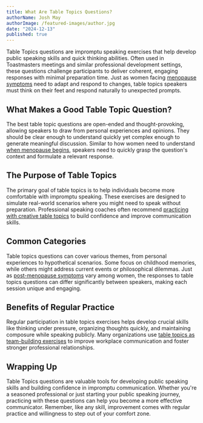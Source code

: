 ```yaml
---
title: What Are Table Topics Questions?
authorName: Josh May
authorImage: /featured-images/author.jpg
date: "2024-12-13"
published: true
---
```


Table Topics questions are impromptu speaking exercises that help develop public speaking skills and quick thinking abilities. Often used in Toastmasters meetings and similar professional development settings, these questions challenge participants to deliver coherent, engaging responses with minimal preparation time. Just as women facing [menopause symptoms](https://lubracil.com/blogs/news/menopause-symptoms) need to adapt and respond to changes, table topics speakers must think on their feet and respond naturally to unexpected prompts.

## What Makes a Good Table Topic Question?

The best table topic questions are open-ended and thought-provoking, allowing speakers to draw from personal experiences and opinions. They should be clear enough to understand quickly yet complex enough to generate meaningful discussion. Similar to how women need to understand [when menopause begins](https://lubracil.com/blogs/news/when-does-menopause-begin), speakers need to quickly grasp the question's context and formulate a relevant response.

## The Purpose of Table Topics

The primary goal of table topics is to help individuals become more comfortable with impromptu speaking. These exercises are designed to simulate real-world scenarios where you might need to speak without preparation. Professional speaking coaches often recommend [practicing with creative table topics](https://armanitalks.com/85-creative-toastmasters-table-topics-questions/) to build confidence and improve communication skills.

## Common Categories

Table topics questions can cover various themes, from personal experiences to hypothetical scenarios. Some focus on childhood memories, while others might address current events or philosophical dilemmas. Just as [post-menopause symptoms](https://lubracil.com/blogs/news/post-menopause-symptoms-60) vary among women, the responses to table topics questions can differ significantly between speakers, making each session unique and engaging.

## Benefits of Regular Practice

Regular participation in table topics exercises helps develop crucial skills like thinking under pressure, organizing thoughts quickly, and maintaining composure while speaking publicly. Many organizations use [table topics as team-building exercises](https://teambuilding.com/blog/table-topics-questions) to improve workplace communication and foster stronger professional relationships.

## Wrapping Up

Table Topics questions are valuable tools for developing public speaking skills and building confidence in impromptu communication. Whether you're a seasoned professional or just starting your public speaking journey, practicing with these questions can help you become a more effective communicator. Remember, like any skill, improvement comes with regular practice and willingness to step out of your comfort zone.
